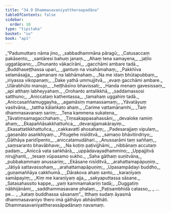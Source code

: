 ```yaml
---
title: "34.9 Dhammasavaniyattheraapadāna"
tableOfContents: false
sidebar:
  order: 10
type: "tipitaka"
basket: "su"
book: "ap1"
---
```



<DynamicBreadcrumb />

<Division number="111" book="ap1">

<Paragraph number="3841" type="verses" book="ap1">
_“Padumuttaro nāma jino,_  
_sabbadhammāna pāragū;_  
_Catusaccaṃ pakāsento,_  
_santāresi bahuṃ janaṃ._  

</Paragraph>

</Division>
<Division number="112" book="ap1">

<Paragraph number="3842" type="verses" book="ap1">
_Ahaṃ tena samayena,_  
_jaṭilo uggatāpano;_  
_Dhunanto vākacīrāni,_  
_gacchāmi ambare tadā._  

</Paragraph>

</Division>
<Division number="113" book="ap1">

<Paragraph number="3843" type="verses" book="ap1">
_Buddhaseṭṭhassa upari,_  
_gantuṃ na visahāmahaṃ;_  
_Pakkhīva selamāsajja,_  
_gamanaṃ na labhāmahaṃ._  

</Paragraph>

</Division>
<Division number="114" book="ap1">

<Paragraph number="3844" type="verses" book="ap1">
_Na me idaṃ bhūtapubbaṃ,_  
_iriyassa vikopanaṃ;_  
_Dake yathā ummujjitvā,_  
_evaṃ gacchāmi ambare._  

</Paragraph>

</Division>
<Division number="115" book="ap1">

<Paragraph number="3845" type="verses" book="ap1">
_Uḷārabhūto manujo,_  
_heṭṭhāsīno bhavissati;_  
_Handa menaṃ gavesissaṃ,_  
_api atthaṃ labheyyahaṃ._  

</Paragraph>

</Division>
<Division number="116" book="ap1">

<Paragraph number="3846" type="verses" book="ap1">
_Orohanto antalikkhā,_  
_saddamassosi satthuno;_  
_Aniccataṃ kathentassa,_  
_tamahaṃ uggahiṃ tadā._  

</Paragraph>

</Division>
<Division number="117" book="ap1">

<Paragraph number="3847" type="verses" book="ap1">
_Aniccasaññamuggayha,_  
_agamāsiṃ mamassamaṃ;_  
_Yāvatāyuṃ vasitvāna,_  
_tattha kālaṅkato ahaṃ._  

</Paragraph>

</Division>
<Division number="118" book="ap1">

<Paragraph number="3848" type="verses" book="ap1">
_Carime vattamānamhi,_  
_Taṃ dhammasavanaṃ sariṃ;_  
_Tena kammena sukatena,_  
_Tāvatiṃsamagacchahaṃ._  

</Paragraph>

</Division>
<Division number="119" book="ap1">

<Paragraph number="3849" type="verses" book="ap1">
_Tiṃsakappasahassāni,_  
_devaloke ramiṃ ahaṃ;_  
_Ekapaññāsakkhattuñca,_  
_devarajjamakārayiṃ._  

</Paragraph>

</Division>
<Division number="120" book="ap1">

<Paragraph number="3850" type="verses" book="ap1">
_Ekasattatikkhattuñca,_  
_cakkavattī ahosahaṃ;_  
_Padesarajjaṃ vipulaṃ,_  
_gaṇanāto asaṅkhiyaṃ._  

</Paragraph>

</Division>
<Division number="121" book="ap1">

<Paragraph number="3851" type="verses" book="ap1">
_Pitugehe nisīditvā,_  
_samaṇo bhāvitindriyo;_  
_Gāthāya paridīpento,_  
_aniccatamudāhari._  

</Paragraph>

</Division>
<Division number="122" book="ap1">

<Paragraph number="3852" type="verses" book="ap1">
_Anussarāmi taṃ saññaṃ,_  
_saṃsaranto bhavābhave;_  
_Na koṭiṃ paṭivijjhāmi,_  
_nibbānaṃ accutaṃ padaṃ._  

</Paragraph>

</Division>
<Division number="123" book="ap1">

<Paragraph number="3853" type="verses" book="ap1">
_Aniccā vata saṅkhārā,_  
_uppādavayadhammino;_  
_Uppajjitvā nirujjhanti,_  
_tesaṃ vūpasamo sukho._  

</Paragraph>

</Division>
<Division number="124" book="ap1">

<Paragraph number="3854" type="verses" book="ap1">
_Saha gāthaṃ suṇitvāna,_  
_pubbakammaṃ anussariṃ;_  
_Ekāsane nisīditvā,_  
_arahattamapāpuṇiṃ._  

</Paragraph>

</Division>
<Division number="125" book="ap1">

<Paragraph number="3855" type="verses" book="ap1">
_Jātiyā sattavassohaṃ,_  
_arahattamapāpuṇiṃ;_  
_Upasampādayi buddho,_  
_guṇamaññāya cakkhumā._  

</Paragraph>

</Division>
<Division number="126" book="ap1">

<Paragraph number="3856" type="verses" book="ap1">
_Dārakova ahaṃ santo,_  
_karaṇīyaṃ samāpayiṃ;_  
_Kiṃ me karaṇīyaṃ ajja,_  
_sakyaputtassa sāsane._  

</Paragraph>

</Division>
<Division number="127" book="ap1">

<Paragraph number="3857" type="verses" book="ap1">
_Satasahassito kappe,_  
_yaṃ kammamakariṃ tadā;_  
_Duggatiṃ nābhijānāmi,_  
_saddhammasavane phalaṃ._  

</Paragraph>

</Division>
<Division number="128" book="ap1">

<Paragraph number="3858" type="verses" book="ap1">
_Paṭisambhidā catasso,_  
_ …pe… _  
_kataṃ buddhassa sāsanaṃ”._  

</Paragraph>

<Paragraph number="3859" book="ap1">
Itthaṃ sudaṃ āyasmā dhammasavaniyo thero imā gāthāyo abhāsitthāti.

</Paragraph>
</Division>

<Paragraph number="3860" type="center" book="ap1">
Dhammasavaniyattherassāpadānaṃ navamaṃ.
</Paragraph>